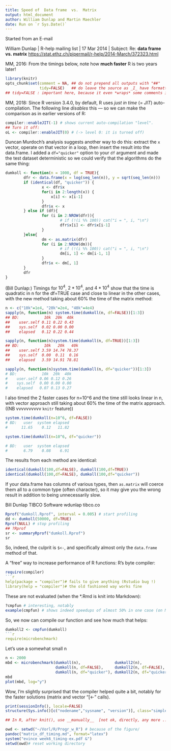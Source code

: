 ```yaml
---
title: Speed of  Data frame  vs.  Matrix
output: html_document
author: William Dunlap and Martin Maechler
date: Run on `r Sys.Date()`
---
```


Started from an E-mail

William Dunlap | R-help mailing list | 17 Mar 2014 | Subject: Re: **data frame vs. matrix**
[https://stat.ethz.ch/pipermail/r-help/2014-March/372323.html](R-help: 4th message of thread)

MM, 2016: From the timings below, note how **much faster** R is two years later!

```r
library(knitr)
opts_chunk$set(comment = NA, ## do not prepend all outputs with "##"
               tidy=FALSE)   ## do leave the source as _I_ have formatted them
## tidy=FALSE : important here, because it even *wraps* some comments into one line
```

MM, 2018: Since R version 3.4.0, by default, R uses *just in time* (= _JIT_) auto-compilation.
The following line *disables* this --- so we can make the comparison as in earlier versions of R:
```r
compiler::enableJIT(-1) # shows current auto-compilation "level".
## Turn it off:
oL <- compiler::enableJIT(0) # (-> level 0: it is turned off)
```

Duncan Murdoch's analysis suggests another way to do this:
extract the `x` vector, operate on that vector in a loop,
then insert the result into the data.frame.  I added
a `df="quicker"` option to your `df` argument and made the test
dataset deterministic so we could verify that the algorithms
do the same thing:

```r
dumkoll <- function(n = 1000, df = TRUE){
        dfr <- data.frame(x = log(seq_len(n)), y = sqrt(seq_len(n)))
        if (identical(df, "quicker")) {
                x <- dfr$x
                for(i in 2:length(x)) {
                    x[i] <- x[i-1]
                }
                dfr$x <- x
        } else if (df){
                for (i in 2:NROW(dfr)){
                        # if (!(i %% 100)) cat("i = ", i, "\n")
                        dfr$x[i] <- dfr$x[i-1]
                }
        }else{
                dm <- as.matrix(dfr)
                for (i in 2:NROW(dm)){
                        # if (!(i %% 100)) cat("i = ", i, "\n")
                        dm[i, 1] <- dm[i-1, 1]
                }
                dfr$x <- dm[, 1]
        }
        dfr
}
```

(Bill Dunlap:)
Timings for $10^4$, $2* 10^4$, and $4* 10^4$ show that the time is quadratic
in n for the df=TRUE case and close to linear in the other cases, with
the new method taking about 60% the time of the matrix method:
```r
n <- c("10k"=1e4, "20k"=2e4, "40k"=4e4)
sapply(n, function(n) system.time(dumkoll(n, df=FALSE))[1:3])
## BD:           10k  20k  40k
##    user.self 0.11 0.22 0.43
##    sys.self  0.02 0.00 0.00
##    elapsed   0.12 0.22 0.44

sapply(n, function(n)system.time(dumkoll(n, df=TRUE))[1:3])
## BD:           10k   20k   40k
##    user.self 3.59 14.74 78.37
##    sys.self  0.00  0.11  0.16
##    elapsed   3.59 14.91 78.81

sapply(n, function(n)system.time(dumkoll(n, df="quicker"))[1:3])
# BD:           10k  20k  40k
#    user.self 0.06 0.12 0.26
#    sys.self  0.00 0.00 0.00
#    elapsed   0.07 0.13 0.27
```
I also timed the 2 faster cases for n=10^6 and the time still looks linear
in n, with vector approach still taking about 60% the time of the matrix
approach.     ((NB vvvvvvvvvv  `knitr` feature))
```r
system.time(dumkoll(n=10^6, df=FALSE))
# BD:   user  system elapsed
#      11.65    0.12   11.82

system.time(dumkoll(n=10^6, df="quicker"))

# BD:   user  system elapsed
#       6.79    0.08    6.91
```

The results from each method are identical:
```r
identical(dumkoll(100,df=FALSE), dumkoll(100,df=TRUE))
identical(dumkoll(100,df=FALSE), dumkoll(100,df="quicker"))
```

If your data.frame has columns of various types, then `as.matrix` will
coerce them all to a common type (often character), so it may give
you the wrong result in addition to being unnecessarily slow.

Bill Dunlap
TIBCO Software
wdunlap tibco.co

```r
Rprof("dumkoll.Rprof", interval = 0.005) # start profiling
dd <- dumkoll(50000, df=TRUE)
Rprof(NULL) # stop profiling
## ?Rprof
sr <- summaryRprof("dumkoll.Rprof")
sr
```
So, indeed, the culprit is `$<-`, and specifically almost only the `data.frame` method of that.

A "free" way to increase performance of R functions:
R's byte compiler:
```r
require(compiler)
```r
help(package = "compiler")# fails to give anything (Rstudio bug !)
library(help = "compiler")# the old fashioned way works fine
```

These are not evaluated (when the *.Rmd is knit into Markdown):
```r
?cmpfun # interesting, notably
example(cmpfun) # shows indeed speedups of almost 50% in one case (on MM's notebook)
```
So, we now can compile our function and see how much that helps:
```r
dumkoll2 <- cmpfun(dumkoll)
```r
require(microbenchmark)
```
Let's use a somewhat small n
```r
n <- 2000
mbd <- microbenchmark(dumkoll(n),               dumkoll2(n),
                      dumkoll(n, df=FALSE),     dumkoll2(n, df=FALSE),
                      dumkoll(n, df="quicker"), dumkoll2(n, df="quicker"), times = 25)
mbd
plot(mbd, log="y")
```

Wow, I'm slightly surprised that the compiler helped quite a bit, notably for the faster solutions (matrix and vector "[<-" calls).
<!-- MM: really smart would be to use  toLatex() if output format is latex;
   and print() for html etc:-->
```r
print(sessionInfo(), locale=FALSE)
structure(Sys.info()[c("nodename","sysname", "version")], class="simple.list")
```
```r
## In R, after knit(), use __manually__  [not ok, directly, any more ...!]

owd <- setwd("~/Vorl/R/Progr_w_R") # because of the figure/
pandoc("matrix_df_timing.md", format="latex")
system("evince week6_timing-ex.pdf &")
setwd(owd)# reset working directory

```
